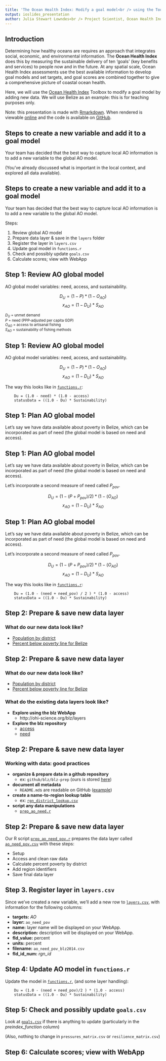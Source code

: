 ```yaml
---
title: 'The Ocean Health Index: Modify a goal model<br /> using the Toolbox'
output: ioslides_presentation
author: Julia Stewart Lowndes<br /> Project Scientist, Ocean Health Index<br /> lowndes@nceas.ucsb.edu
---
```


## Introduction 

Determining how healthy oceans are requires an approach that integrates social, economic, and environmental information. The **Ocean Health Index** does this by measuring the sustainable delivery of ten ‘goals’ (key benefits and services) to people now and in the future. At any spatial scale, Ocean Health Index assessments use the best available information to develop goal models and set targets, and goal scores are combined together to give a comprehensive picture of coastal ocean health.  

Here, we will use the [Ocean Health Index](www.oceanhealthindex.org) Toolbox to modify a goal model by adding new data. We will use Belize as an example: this is for teaching purposes only.  

Note: this presentation is made with [Rmarkdown](http://rmarkdown.rstudio.com/). When rendered is viewable [online]() and the code is available on [GitHub](https://github.com/OHI-Science/ohimanual/blob/master/tutorials/tbx_modifications/tutorial_tbx_modifications.Rmd).

## Steps to create a new variable and add it to a goal model 

Your team has decided that the best way to capture local AO information is to add a new variable to the global AO model.

(You've already discussed what is important in the local context, and explored all data available).  

## Steps to create a new variable and add it to a goal model 

Your team has decided that the best way to capture local AO information is to add a new variable to the global AO model.

Steps: 

1. Review global AO model
2. Prepare data layer & save in the `layers` folder
3. Register the layer in `layers.csv`
4. Update goal model in `functions.r`
5. Check and possibly update `goals.csv`
6. Calculate scores; view with WebApp


## Step 1: Review AO global model

AO global model variables: need, access, and sustainability. 

$$
D_{U} = (1 - P) * (1 - O_{AO})
$$
$$
x_{AO} = (1 - D_{U}) * S_{AO}
$$

<small>$D_{U}$ = unmet demand</small>  
<small>$P$ = need (PPP-adjusted per capita GDP)</small>  
<small>$O_{AO}$ = access to artisanal fishing</small>  
<small>$S_{AO}$ = sustainability of fishing methods</small>   

## Step 1: Review AO global model

AO global model variables: need, access, and sustainability. 

$$
D_{U} = (1 - P) * (1 - O_{AO})
$$
$$
x_{AO} = (1 - D_{U}) * S_{AO}
$$

The way this looks like in [`functions.r`](https://github.com/OHI-Science/ecu/blob/028ead581c5dade039941b1aa3524220c454e431/subcountry2014/conf/functions.R#L425-L429):  

```
    Du = (1.0 - need) * (1.0 - access)
    statusData = ((1.0 - Du) * Sustainability)
```

## Step 1: Plan AO global model

Let's say we have data available about poverty in Belize, which can be incorporated as part of need (the global model is based on need and access).

## Step 1: Plan AO global model

Let's say we have data available about poverty in Belize, which can be incorporated as part of need (the global model is based on need and access).

Let's incorporate a second measure of need called $P_{pov}$.


$$
D_{U} = (1 - (P + P_{pov}) / 2) * (1 - (O_{AO})
$$
$$
x_{AO} = (1 - D_{U}) * S_{AO}
$$

## Step 1: Plan AO global model

Let's say we have data available about poverty in Belize, which can be incorporated as part of need (the global model is based on need and access).

Let's incorporate a second measure of need called $P_{pov}$.


$$
D_{U} = (1 - (P + P_{pov}) / 2) * (1 - (O_{AO})
$$
$$
x_{AO} = (1 - D_{U}) * S_{AO}
$$

The way this looks like in [`functions.r`](https://github.com/OHI-Science/blz/blob/9cf957f272e784f557eb75a3a9e5bf7b4677d5d5/subcountry2014/conf/functions.R#L407-L461):  

```
    Du = (1.0 - (need + need_pov) / 2 ) * (1.0 - access)
    statusData = ((1.0 - Du) * Sustainability)
```

## Step 2: Prepare & save new data layer

### What do our new data look like?

* [Population by district](http://en.wikipedia.org/wiki/Districts_of_Belize)
* [Percent below poverty line for Belize](http://www.indexmundi.com/belize/population_below_poverty_line.html)

## Step 2: Prepare & save new data layer

### What do our new data look like?

* [Population by district](http://en.wikipedia.org/wiki/Districts_of_Belize)
* [Percent below poverty line for Belize](http://www.indexmundi.com/belize/population_below_poverty_line.html)  
  
  
### What do the existing data layers look like?

* **Explore using the blz WebApp**
    + http://ohi-science.org/blz/layers

* **Explore the blz repository**
    + [access](https://github.com/OHI-Science/blz/blob/draft/subcountry2014/layers/ao_access_gl2014.csv)
    + [need](https://github.com/OHI-Science/blz/blob/draft/subcountry2014/layers/ao_need_gl2014.csv)

## Step 2: Prepare & save new data layer

### Working with data: good practices

* **organize & prepare data in a github repository** 
    + ex: `github/blz/blz-prep` (ours is stored [here](https://github.com/OHI-Science/ohimanual/tree/master/tutorials/tbx_modifications/blz-prep))
* **document all metadata** 
    + `README.md`s are readable on GitHub ([example](https://github.com/OHI-Science/ohimanual/tree/master/tutorials/tbx_modifications/blz-prep/population))
* **create a name-to-region lookup table** 
    + ex: [`rgn_district_lookup.csv`](https://github.com/OHI-Science/ohimanual/blob/master/tutorials/tbx_modifications/blz-prep/rgn_district_lookup.csv)
* **script any data manipulations** 
    + [`prep_ao_need.r`](https://github.com/OHI-Science/ohimanual/blob/master/tutorials/tbx_modifications/blz-prep/prep_ao_need_pov.R)

## Step 2: Prepare & save new data layer

Our R script [`prep_ao_need_pov.r`](https://github.com/OHI-Science/ohimanual/blob/master/tutorials/tbx_modifications/blz-prep/prep_ao_need_pov.R) prepares the data layer called [`ao_need_pov.csv`](https://github.com/OHI-Science/ohimanual/blob/master/tutorials/tbx_modifications/blz-prep/ao_need_pov_blz2014.csv) with these steps:

* Setup 
* Access and clean raw data
* Calculate percent poverty by district
* Add region identifiers
* Save final data layer

## Step 3. Register layer in `layers.csv`

Since we've created a new variable, we'll add a new row to [`layers.csv`](https://github.com/OHI-Science/blz/blob/draft/subcountry2014/layers.csv), with information for the following columns:

 + **targets:** *AO*
 + **layer:** `ao_need_pov`
 + **name:** layer name will be displayed on your WebApp.
 + **description:** description will be displayed on your WebApp.
 + **fld_value:** percent
 + **units:** percent
 + **filename:** `ao_need_pov_blz2014.csv`
 + **fld_id_num:** *rgn_id*

## Step 4: Update AO model in `functions.r`

Update the model in [`functions.r`](https://github.com/OHI-Science/blz/blob/draft/subcountry2014/conf/functions.R), (and some layer handling):

```
    Du = (1.0 - (need + need_pov)/2 ) * (1.0 - access)
    statusData = ((1.0 - Du) * Sustainability)
```


## Step 5: Check and possibly update `goals.csv`

Look at [`goals.csv`](https://github.com/OHI-Science/blz/blob/draft/subcountry2014/conf/goals.csv) if there is anything to update (particularly in the *preindex_function* column)


(Also, nothing to change in `pressures_matrix.csv` or `resilience_matrix.csv`)

## Step 6: Calculate scores; view with WebApp



